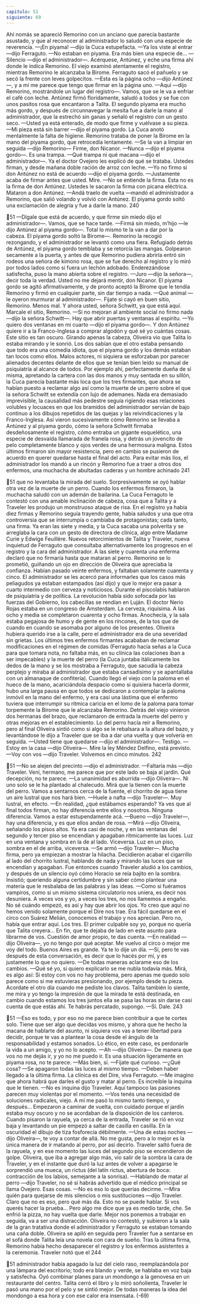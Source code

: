 ```yaml
---
capitulo: 51
siguiente: 69
---
```


Ahí nomás se apareció Remorino con un anciano que parecía bastante
asustado, y que al reconocer al administrador lo saludó con una especie de
reverencia.
—¡En piyama! —dijo la Cuca estupefacta.
—Ya los viste al entrar —dijo Ferraguto.
—No estaban en piyama. Era más bien una especie de...
—Silencio —dijo el administrador—. Acérquese, Antúnez, y eche una firma
ahí donde le indica Remorino.
El viejo examinó atentamente el registro, mientras Remorino le alcanzaba la
Birome. Ferraguto sacó el pañuelo y se secó la frente con leves golpecitos.
—Esta es la página ocho —dijo Antúnez—, y a mí me parece que tengo que
firmar en la página uno.
—Aquí —dijo Remorino, mostrándole un lugar del registro—. Vamos, que se
le va a enfriar el café con leche. Antúnez firmó floridamente, saludó a todos y se
fue con unos pasitos rosa que encantaron a Talita. El segundo piyama era mucho
más gordo, y después de circunnavegar la mesita fue a darle la mano al
administrador, que la estrechó sin ganas y señaló el registro con un gesto seco.
—Usted ya está enterado, de modo que firme y vuélvase a su pieza.
—Mi pieza está sin barrer —dijo el piyama gordo.
La Cuca anotó mentalmente la falta de higiene. Remorino trataba de poner la
Birome en la mano del piyama gordo, que retrocedía lentamente.
—Se la van a limpiar en seguida —dijo Remorino— Firme, don Nicanor.
—Nunca —dijo el piyama gordo—. Es una trampa.
—Qué trampa ni qué macana —dijo el administrador—. Ya el doctor Ovejero
les explicó de qué se trataba. Ustedes firman, y desde mañana doble ración de
arroz con leche.
—Yo no firmo si don Antúnez no está de acuerdo —dijo el piyama gordo.
—Justamente acaba de firmar antes que usted. Mire.
—No se entiende la firma. Esta no es la firma de don Antúnez. Ustedes le
sacaron la firma con picana eléctrica. Mataron a don Antúnez.
—Andá traelo de vuelta —mandó el administrador a Remorino, que salió
volando y volvió con Antúnez. El piyama gordo soltó una exclamación de alegría
y fue a darle la mano.
240

51
—Dígale que está de acuerdo, y que firme sin miedo dijo el administrador—.
Vamos, que se hace tarde.
—Firmá sin miedo, m’hijo —le dijo Antúnez al piyama gordo—. Total lo
mismo te la van a dar por la cabeza.
El piyama gordo soltó la Birome—. Remorino la recogió rezongando, y el
administrador se levantó como una fiera. Refugiado detrás de Antúnez, el
piyama gordo temblaba y se retorcía las mangas. Golpearon secamente a la
puerta, y antes de que Remorino pudiera abrirla entró sin rodeos una señora de
kimono rosa, que se fue derecho al registro y lo miró por todos lados como si
fuera un lechón adobado. Enderezándose satisfecha, puso la mano abierta sobre
el registro.
—Juro —dijo la señora—, decir toda la verdad. Usted no me dejará mentir,
don Nicanor.
El piyama gordo se agitó afirmativamente, y de pronto aceptó la Birome que
le tendía Remorino y firmó en cualquier parte, sin dar tiempo a nada.
—Qué animal —le oyeron murmurar al administrador—. Fijate si cayó en
buen sitio, Remorino. Menos mal. Y ahora usted, señora Schwitt, ya que está
aquí. Marcale el sitio, Remorino.
—Si no mejoran al ambiente social no firmo nada —dijo la señora Schwitt—.
Hay que abrir puertas y ventanas al espíritu.
—Yo quiero dos ventanas en mi cuarto —dijo el piyama gordo—. Y don
Antúnez quiere ir a la Franco-Inglesa a comprar algodón y qué sé yo cuántas
cosas. Este sitio es tan oscuro.
Girando apenas la cabeza, Oliveira vio que Talita lo estaba mirando y le
sonrió. Los dos sabían que el otro estaba pensando que todo era una comedia
idiota, que el piyama gordo y los demás estaban tan locos como ellos. Malos
actores, ni siquiera se esforzaban por parecer alienados decentes delante de ellos
que se tenían bien leído su manual de psiquiatría al alcance de todos. Por
ejemplo ahí, perfectamente dueña de sí misma, apretando la cartera con las dos
manos y muy sentada en su sillón, la Cuca parecía bastante más loca que los tres
firmantes, que ahora se habían puesto a reclamar algo así como la muerte de un
perro sobre el que la señora Schwitt se extendía con lujo de ademanes. Nada era
demasiado imprevisible, la causalidad más pedestre seguía rigiendo esas
relaciones volubles y locuaces en que los bramidos del administrador servían de
bajo continuo a los dibujos repetidos de las quejas y las reivindicaciones y la
Franco-Inglesa. Así vieron sucesivamente cómo Remorino se llevaba a Antúnez y
al piyama gordo, cómo la señora Schwitt firmaba desdeñosamente el registro,
cómo entraba un gigante esquelético, una especie de desvaída llamarada de
franela rosa, y detrás un jovencito de pelo completamente blanco y ojos verdes
de una hermosura maligna. Estos últimos firmaron sin mayor resistencia, pero en
cambio se pusieron de acuerdo en querer quedarse hasta el final del acto. Para
evitar más líos, el administrador los mandó a un rincón y Remorino fue a traer a
otros dos enfermos, una muchacha de abultadas caderas y un hombre achinado
241

51
que no levantaba la mirada del suelo. Sorpresivamente se oyó hablar otra vez de
la muerte de un perro. Cuando los enfermos firmaron, la muchacha saludó con
un ademán de bailarina. La Cuca Ferraguto le contestó con una amable
inclinación de cabeza, cosa que a Talita y a Traveler les produjo un monstruoso
ataque de risa. En el registro ya había diez firmas y Remorino seguía trayendo
gente, había saludos y una que otra controversia que se interrumpía o cambiaba
de protagonistas; cada tanto, una firma. Ya eran las siete y media, y la Cuca
sacaba una polverita y se arreglaba la cara con un gesto de directora de clínica,
algo entre Madame Curie y Edwige Feuillère. Nuevos retorcimientos de Talita y
Traveler, nueva inquietud de Ferraguto que consultaba alternativamente los
progresos en el registro y la cara del administrador. A las siete y cuarenta una
enferma declaró que no firmaría hasta que mataran al perro. Remorino se lo
prometió, guiñando un ojo en dirección de Oliveira que apreciaba la confianza.
Habían pasado veinte enfermos, y faltaban solamente cuarenta y cinco. El
administrador se les acercó para informarles que los casos más peliagudos ya
estaban estampados (así dijo) y que lo mejor era pasar a cuarto intermedio con
cerveza y noticiosos. Durante el piscolabis hablaron de psiquiatría y de política.
La revolución había sido sofocada por las fuerzas del Gobierno, los cabecillas se
rendían en Luján. El doctor Nerio Rojas estaba en un congreso de Amsterdam. La
cerveza, riquísima.
A las ocho y media se completaron cuarenta y ocho firmas. Anochecía, y la
sala estaba pegajosa de humo y de gente en los rincones, de la tos que de cuando
en cuando se asomaba por alguno de los presentes. Oliveira hubiera querido irse
a la calle, pero el administrador era de una severidad sin grietas. Los últimos tres
enfermos firmantes acababan de reclamar modificaciones en el régimen de
comidas (Ferraguto hacía señas a la Cuca para que tomara nota, no faltaba más,
en su clínica las colaciones iban a ser impecables) y la muerte del perro (la Cuca
juntaba itálicamente los dedos de la mano y se los mostraba a Ferraguto, que
sacudía la cabeza perplejo y miraba al administrador que estaba cansadísimo y se
apantallaba con un almanaque de confitería). Cuando llegó el viejo con la paloma
en el hueco de la mano, acariciándola despacio como si quisiera hacerla dormir,
hubo una larga pausa en que todos se dedicaron a contemplar la paloma inmóvil
en la mano del enfermo, y era casi una lástima que el enfermo tuviera que
interrumpir su rítmica caricia en el lomo de la paloma para tomar torpemente la
Birome que le alcanzaba Remorino. Detrás del viejo vinieron dos hermanas del
brazo, que reclamaron de entrada la muerte del perro y otras mejoras en el
establecimiento. Lo del perro hacía reír a Remorino, pero al final Oliveira sintió
como si algo se le rebalsara a la altura del bazo, y levantándose le dijo a Traveler
que se iba a dar una vuelta y que volvería en seguida.
—Usted tiene que quedarse —dijo el administrador—. Testigo.
—Estoy en la casa —dijo Oliveira—. Mire la ley Méndez Delfino, está
previsto.
—Voy con vos —dijo Traveler. Volvemos en cinco minutos.
242

51
—No se alejen del precinto —dijo el administrador.
—Faltaría más —dijo Traveler. Vení, hermano, me parece que por este lado se
baja al jardín. Qué decepción, no te parece.
—La unanimidad es aburrida —dijo Oliveira—. Ni uno solo se le ha plantado
al chalecudo. Mirá que la tienen con la muerte del perro. Vamos a sentarnos
cerca de la fuente, el chorrito de agua tiene un aire lustral que nos hará bien.
—Huele a nafta —dijo Traveler—. Muy lustral, en efecto.
—En realidad, ¿qué estábamos esperando? Ya ves que al final todos firman,
no hay diferencia entre ellos y nosotros. Ninguna diferencia. Vamos a estar
estupendamente acá.
—Bueno —dijo Traveler—, hay una diferencia, y es que ellos andan de rosa.
—Mirá —dijo Oliveira, señalando los pisos altos. Ya era casi de noche, y en las
ventanas del segundo y tercer piso se encendían y apagaban rítmicamente las
luces. Luz en una ventana y sombra en la de al lado. Viceversa. Luz en un piso,
sombra en el de arriba, viceversa.
—Se armó —dijo Traveler—. Mucha firma, pero ya empiezan a mostrar la
hilacha.
Decidieron acabar el cigarrillo al lado del chorrito lustral, hablando de nada y
mirando las luces que se encendían y apagaban. Fue entonces cuando Traveler
aludió a los cambios, y después de un silencio oyó cómo Horacio se reía bajito en
la sombra. Insistió; queriendo alguna certidumbre y sin saber cómo plantear una
materia que le resbalaba de las palabras y las ideas.
—Como si fuéramos vampiros, como si un mismo sistema circulatorio nos
uniera, es decir nos desuniera. A veces vos y yo, a veces los tres, no nos
llamemos a engaño. No sé cuándo empezó, es así y hay que abrir los ojos. Yo
creo que aquí no hemos venido solamente porque el Dire nos trae. Era fácil
quedarse en el circo con Suárez Melián, conocemos el trabajo y nos aprecian.
Pero no, había que entrar aquí. Los tres. El primer culpable soy yo, porque no
quería que Talita creyera... En fin, que te dejaba de lado en este asunto para
librarme de vos. Cuestión de amor propio, te das cuenta.
—En realidad —dijo Oliveira—, yo no tengo por qué aceptar. Me vuelvo al
circo o mejor me voy del todo. Buenos Aires es grande. Ya te lo dije un día.
—Sí, pero te vas después de esta conversación, es decir que lo hacés por mí, y
es justamente lo que no quiero.
—De todas maneras aclarame eso de los cambios.
—Qué sé yo, si quiero explicarlo se me nubla todavía más. Mirá, es algo así: Si
estoy con vos no hay problema, pero apenas me quedo solo parece como si me
estuvieras presionando, por ejemplo desde tu pieza. Acordate el otro día cuando
me pediste los clavos. Talita también lo siente, me mira y yo tengo la impresión
de que la mirada te está destinada, en cambio cuando estamos los tres juntos ella
se pasa las horas sin darse casi cuenta de que estás ahí. Te habrás percatado,
supongo.
—Sí. Dale.
243

51
—Eso es todo, y por eso no me parece bien contribuir a que te cortes solo.
Tiene que ser algo que decidas vos mismo, y ahora que he hecho la macana de
hablarte del asunto, ni siquiera vos vas a tener libertad para decidir, porque te
vas a plantear la cosa desde el ángulo de la responsabilidad y estamos sonados.
Lo ético, en este caso, es perdonarle la vida a un amigo, y yo no lo acepto.
—Ah —dijo Oliveira—. De manera que vos no me dejás ir, y yo no me puedo
ir. Es una situación ligeramente en piyama rosa, no te parece.
—Más bien, sí.
—Fíjate qué curioso.
—¿Qué cosa?
—Se apagaron todas las luces al mismo tiempo.
—Deben haber llegado a la última firma. La clínica es del Dire, viva
Ferraguto.
—Me imagino que ahora habrá que darles el gusto y matar al perro. Es
increíble la inquina que le tienen.
—No es inquina dijo Traveler. Aquí tampoco las pasiones parecen muy
violentas por el momento.
—Vos tenés una necesidad de soluciones radicales, viejo. A mí me pasó lo
mismo tanto tiempo, y después... Empezaron a caminar de vuelta, con cuidado
porque el jardín estaba muy oscuro y no se acordaban de la disposición de los
canteros. Cuando pisaron la rayuela, ya cerca de la entrada, Traveler se rió en
voz baja y levantando un pie empezó a saltar de casilla en casilla. En la oscuridad
el dibujo de tiza fosforecía débilmente.
—Una de estas noches —dijo Oliveira—, te voy a contar de allá. No me gusta,
pero a lo mejor es la única manera de ir matando al perro, por así decirlo.
Traveler saltó fuera de la rayuela, y en ese momento las luces del segundo
piso se encendieron de golpe. Oliveira, que iba a agregar algo más, vio salir de la
sombra la cara de Traveler, y en el instante que duró la luz antes de volver a
apagarse le sorprendió una mueca, un rictus (del latín rictus, abertura de boca:
contracción de los labios, semejante a la sonrisa).
—Hablando de matar al perro —dijo Traveler, no sé si habrás advertido que el
médico principal se llama Ovejero. Esas cosas.
—No es eso lo que querías decirme.
—Mira quién para quejarse de mis silencios o mis sustituciones —dijo
Traveler. Claro que no es eso, pero qué más da. Esto no se puede hablar. Si vos
querés hacer la prueba... Pero algo me dice que ya es medio tarde, che. Se enfrió
la pizza, no hay vuelta que darle. Mejor nos ponemos a trabajar en seguida, va a
ser una distracción.
Oliveira no contestó, y subieron a la sala de la gran tratativa donde el
administrador y Ferraguto se estaban tomando una caña doble. Oliveira se apiló
en seguida pero Traveler fue a sentarse en el sofá donde Talita leía una novela
con cara de sueño. Tras la última firma, Remorino había hecho desaparecer el
registro y los enfermos asistentes a la ceremonia. Traveler notó que el
244

51
administrador había apagado la luz del cielo raso, reemplazándola por una
lámpara del escritorio; todo era blando y verde, se hablaba en voz baja y
satisfecha. Oyó combinar planes para un mondongo a la genovesa en un
restaurante del centro. Talita cerró el libro y lo miró soñolienta, Traveler le pasó
una mano por el pelo y se sintió mejor. De todas maneras la idea del mondongo a
esa hora y con ese calor era insensata.
(-69)
